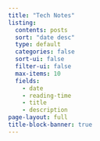 ```yaml
---
title: "Tech Notes"
listing:
  contents: posts
  sort: "date desc"
  type: default
  categories: false
  sort-ui: false
  filter-ui: false
  max-items: 10
  fields: 
    - date
    - reading-time
    - title
    - description
page-layout: full
title-block-banner: true
---
```



